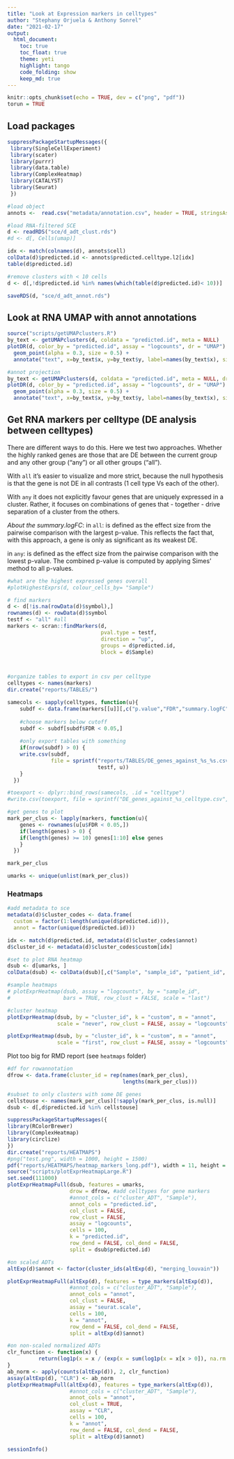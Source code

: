```yaml
---
title: "Look at Expression markers in celltypes"
author: "Stephany Orjuela & Anthony Sonrel"
date: "2021-02-17"
output: 
  html_document:
    toc: true
    toc_float: true
    theme: yeti
    highlight: tango
    code_folding: show
    keep_md: true
---
```



```r
knitr::opts_chunk$set(echo = TRUE, dev = c("png", "pdf"))
torun = TRUE
```

## Load packages



```r
suppressPackageStartupMessages({
 library(SingleCellExperiment)
 library(scater)
 library(purrr)  
 library(data.table)
 library(ComplexHeatmap)
 library(CATALYST)
 library(Seurat)
 })

```


```r
#load object
annots <-  read.csv("metadata/annotation.csv", header = TRUE, stringsAsFactors = FALSE)

#load RNA-filtered SCE
d <- readRDS("sce/d_adt_clust.rds")
#d <- d[, Cells(umap)]

idx <- match(colnames(d), annots$cell)
colData(d)$predicted.id <- annots$predicted.celltype.l2[idx]
table(d$predicted.id)
```


```r
#remove clusters with < 10 cells
d <- d[,!d$predicted.id %in% names(which(table(d$predicted.id)< 10))]

saveRDS(d, "sce/d_adt_annot.rds")
```

## Look at RNA UMAP with annot annotations

```r
source("scripts/getUMAPclusters.R")
by_text <- getUMAPclusters(d, coldata = "predicted.id", meta = NULL) 
plotDR(d, color_by = "predicted.id", assay = "logcounts", dr = "UMAP") +
  geom_point(alpha = 0.3, size = 0.5) +
  annotate("text", x=by_text$x, y=by_text$y, label=names(by_text$x), size = 3)
```


```r
#annot projection
by_text <- getUMAPclusters(d, coldata = "predicted.id", meta = NULL, dr = "UMAP") 
plotDR(d, color_by = "predicted.id", assay = "logcounts", dr = "UMAP") +
  geom_point(alpha = 0.3, size = 0.5) +
  annotate("text", x=by_text$x, y=by_text$y, label=names(by_text$x), size = 3)
```


## Get RNA markers per celltype (DE analysis between celltypes)

There are different ways to do this. Here we test two approaches. Whether the highly ranked genes are those that are DE between the current group and any other group ("any") or all other groups ("all"). 

With `all` it's easier to visualize and more strict, because the null hypothesis is that the gene is not DE in all contrasts (1 cell type Vs each of the other). 

With `any` it does not explicitly favour genes that are uniquely expressed in a cluster. Rather, it focuses on combinations of genes that - together - drive separation of a cluster from the others.

*About the summary.logFC*:
in `all`: is defined as the effect size from the pairwise comparison with the largest p-value. This reflects the fact that, with this approach, a gene is only as significant as its weakest DE.

in `any`: is defined as the effect size from the pairwise comparison with the lowest p-value. The combined p-value is computed by applying Simes' method to all p-values.


```r
#what are the highest expressed genes overall
#plotHighestExprs(d, colour_cells_by= "Sample")

# find markers
d <- d[!is.na(rowData(d)$symbol),]
rownames(d) <- rowData(d)$symbol
testf <- "all" #all
markers <- scran::findMarkers(d,
                              pval.type = testf,
                              direction = "up",
                              groups = d$predicted.id, 
                              block = d$Sample)



#organize tables to export in csv per celltype
celltypes <- names(markers)
dir.create("reports/TABLES/")

samecols <- sapply(celltypes, function(u){
    subdf <- data.frame(markers[[u]][,c("p.value","FDR","summary.logFC")])
    
    #choose markers below cutoff
    subdf <- subdf[subdf$FDR < 0.05,]
    
    #only export tables with something
    if(nrow(subdf) > 0) {
    write.csv(subdf, 
              file = sprintf("reports/TABLES/DE_genes_against_%s_%s.csv",
                             testf, u))
    }
  })

#toexport <- dplyr::bind_rows(samecols, .id = "celltype")
#write.csv(toexport, file = sprintf("DE_genes_against_%s_celltype.csv", testf))

#get genes to plot
mark_per_clus <- lapply(markers, function(u){
    genes <- rownames(u[u$FDR < 0.05,])
    if(length(genes) > 0) {
    if(length(genes) >= 10) genes[1:10] else genes
    }
  })

mark_per_clus
```



```r
umarks <- unique(unlist(mark_per_clus))
```

### Heatmaps

```r
#add metadata to sce
metadata(d)$cluster_codes <- data.frame(
  custom = factor(1:length(unique(d$predicted.id))),
  annot = factor(unique(d$predicted.id)))

idx <- match(d$predicted.id, metadata(d)$cluster_codes$annot)
d$cluster_id <- metadata(d)$cluster_codes$custom[idx]

#set to plot RNA heatmap
dsub <- d[umarks, ]
colData(dsub) <- colData(dsub)[,c("Sample", "sample_id", "patient_id", "condition", "cluster_id")]

#sample heatmaps
# plotExprHeatmap(dsub, assay = "logcounts", by = "sample_id",
#                 bars = TRUE, row_clust = FALSE, scale = "last")

#cluster heatmap
plotExprHeatmap(dsub, by = "cluster_id", k = "custom", m = "annot",
                scale = "never", row_clust = FALSE, assay = "logcounts")
```


```r
plotExprHeatmap(dsub, by = "cluster_id", k = "custom", m = "annot",
                scale = "first", row_clust = FALSE, assay = "logcounts")
```


Plot too big for RMD report (see `heatmaps` folder)

```r

#df for rowannotation
dfrow <- data.frame(cluster_id = rep(names(mark_per_clus), 
                                     lengths(mark_per_clus)))

#subset to only clusters with some DE genes
cellstouse <- names(mark_per_clus)[!sapply(mark_per_clus, is.null)]
dsub <- d[,d$predicted.id %in% cellstouse]

suppressPackageStartupMessages({
library(RColorBrewer)
library(ComplexHeatmap)
library(circlize)
})
dir.create("reports/HEATMAPS")
#png("test.png", width = 1000, height = 1500)
pdf("reports/HEATMAPS/heatmap_markers_long.pdf"), width = 11, height = 14)
source("scripts/plotExprHeatmapLarge.R")
set.seed(111000)
plotExprHeatmapFull(dsub, features = umarks, 
                    drow = dfrow, #add celltypes for gene markers
                    #annot_cols = c("cluster_ADT", "Sample"),
                    annot_cols = "predicted.id",
                    col_clust = FALSE,
                    row_clust = FALSE,
                    assay = "logcounts",
                    cells = 100,
                    k = "predicted.id",
                    row_dend = FALSE, col_dend = FALSE,
                    split = dsub$predicted.id)

#on scaled ADTs
altExp(d)$annot <- factor(cluster_ids(altExp(d), "merging_louvain"))

plotExprHeatmapFull(altExp(d), features = type_markers(altExp(d)), 
                    #annot_cols = c("cluster_ADT", "Sample"),
                    annot_cols = "annot",
                    col_clust = FALSE,
                    assay = "seurat.scale",
                    cells = 100,
                    k = "annot",
                    row_dend = FALSE, col_dend = FALSE,
                    split = altExp(d)$annot)

#on non-scaled normalized ADTs
clr_function <- function(x) {
          return(log1p(x = x / (exp(x = sum(log1p(x = x[x > 0]), na.rm = TRUE) / length(x = x)))))
}
ab_norm <- apply(counts(altExp(d)), 2, clr_function)
assay(altExp(d), "CLR") <- ab_norm
plotExprHeatmapFull(altExp(d), features = type_markers(altExp(d)), 
                    #annot_cols = c("cluster_ADT", "Sample"),
                    annot_cols = "annot",
                    col_clust = TRUE,
                    assay = "CLR",
                    cells = 100,
                    k = "annot",
                    row_dend = FALSE, col_dend = FALSE,
                    split = altExp(d)$annot)
```



```r
sessionInfo()
```

